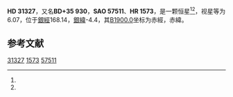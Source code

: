 {{Starbox begin
| name = HD 31327
}}
{{Starbox observe
| epoch = [[J2000.0|J2000.0]]
| constell = {{星座名待查}}<ref name=SIMBAD>{{cite web
 | url=http://simbad.u-strasbg.fr/simbad/sim-id?Ident=HR+1573
 | title =Pulsating variable Star
 | publisher=Centre de Données astronomiques de Strasbourg
 | work=SIMBAD
 | accessdate=2012-07-13}}</ref><ref name=DATA>{{cite web
 | url=http://vizier.u-strasbg.fr/viz-bin/VizieR-5?-out.add=.&-source=5050&-corr=PK=HR&-out.max=9999&HR=1573
 | title=VizieR Detailed Page
 | accessdate=2012-07-13
 | archive-date=2016-03-05
 | archive-url=https://web.archive.org/web/20160305075256/http://vizier.u-strasbg.fr/viz-bin/VizieR-5?-out.add=.&-source=5050&-corr=PK=HR&-out.max=9999&HR=1573
 | dead-url=no
 }}</ref>
| 星官 = 
| ra = {{RA|4|56|19.9}}<ref name=SIMBAD /><ref name=DATA />
| dec = {{DEC|+36|10|8}}<ref name=SIMBAD /><ref name=DATA />
| appmag_v = 6.07<ref name=SIMBAD /><ref name=DATA />
}}
{{Starbox character
| class = B2Ib<ref name=SIMBAD /><ref name=DATA />
| b-v = 0.41<ref name=SIMBAD /><ref name=DATA />
| u-b = -0.43<ref name=SIMBAD /><ref name=DATA />
| r-i = <ref name=SIMBAD /><ref name=DATA />
| variable = 
}}
{{Starbox astrometry
| radial_v = -0.43
| prop_mo_ra = -5
| parallax = 
| p_error = 
}}
{{Starbox catalog
| names =BD+35 930，[[SAO星表|SAO]] 57511，[[HD星表|HD]] 31327，[[HR星表|HR]] 1573}}
{{Starbox reference |Simbad=HR+1573}}
{{Starbox end}}

'''HD 31327'''，又名'''BD+35 930'''，'''SAO 57511'''、'''HR 1573'''，是一颗恒星<ref name=SIMBAD /><ref name=DATA />，视星等为6.07，位于[[銀道座標系|銀經]]168.14，[[銀道座標系|銀緯]]-4.4，其[[B1900.0|B1900.0]]坐标为赤經{{RA|4|49|39.4}}，赤緯{{DEC|+36|-4.4|29}}。

== 参考文献 ==
{{reflist}}

{{star-stub}}

[[Category:HD和HDE天體|31327]]
[[Category:HR天體|1573]]
[[Category:SAO天體|57511]]